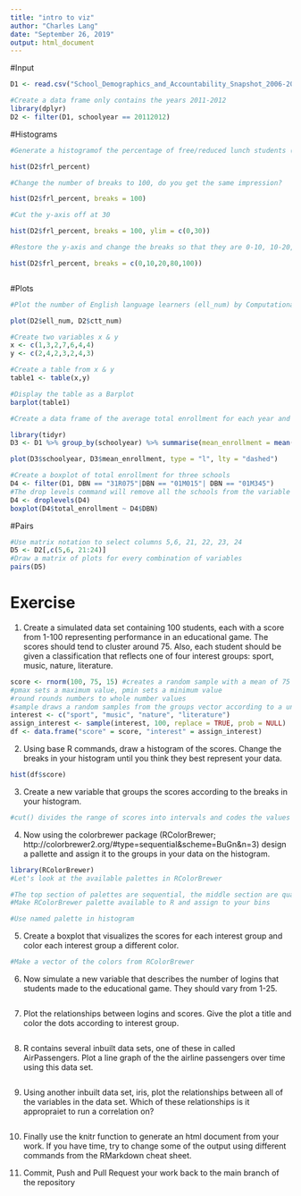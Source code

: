 ```yaml
---
title: "intro to viz"
author: "Charles Lang"
date: "September 26, 2019"
output: html_document
---
```

#Input
```r
D1 <- read.csv("School_Demographics_and_Accountability_Snapshot_2006-2012.csv", header = TRUE, sep = ",")

#Create a data frame only contains the years 2011-2012
library(dplyr)
D2 <- filter(D1, schoolyear == 20112012)
```

#Histograms
```r
#Generate a histogramof the percentage of free/reduced lunch students (frl_percent) at each school

hist(D2$frl_percent)

#Change the number of breaks to 100, do you get the same impression?

hist(D2$frl_percent, breaks = 100)

#Cut the y-axis off at 30

hist(D2$frl_percent, breaks = 100, ylim = c(0,30))

#Restore the y-axis and change the breaks so that they are 0-10, 10-20, 20-80, 80-100

hist(D2$frl_percent, breaks = c(0,10,20,80,100))



```

#Plots
```r
#Plot the number of English language learners (ell_num) by Computational Thinking Test scores (ctt_num) 

plot(D2$ell_num, D2$ctt_num)

#Create two variables x & y
x <- c(1,3,2,7,6,4,4)
y <- c(2,4,2,3,2,4,3)

#Create a table from x & y
table1 <- table(x,y)

#Display the table as a Barplot
barplot(table1)

#Create a data frame of the average total enrollment for each year and plot the two against each other as a lines

library(tidyr)
D3 <- D1 %>% group_by(schoolyear) %>% summarise(mean_enrollment = mean(total_enrollment))

plot(D3$schoolyear, D3$mean_enrollment, type = "l", lty = "dashed")

#Create a boxplot of total enrollment for three schools
D4 <- filter(D1, DBN == "31R075"|DBN == "01M015"| DBN == "01M345")
#The drop levels command will remove all the schools from the variable with not data  
D4 <- droplevels(D4)
boxplot(D4$total_enrollment ~ D4$DBN)
```
#Pairs
```r
#Use matrix notation to select columns 5,6, 21, 22, 23, 24
D5 <- D2[,c(5,6, 21:24)]
#Draw a matrix of plots for every combination of variables
pairs(D5)
```
# Exercise

1. Create a simulated data set containing 100 students, each with a score from 1-100 representing performance in an educational game. The scores should tend to cluster around 75. Also, each student should be given a classification that reflects one of four interest groups: sport, music, nature, literature.

```r
score <- rnorm(100, 75, 15) #creates a random sample with a mean of 75 and standard deviation of 20
#pmax sets a maximum value, pmin sets a minimum value
#round rounds numbers to whole number values
#sample draws a random samples from the groups vector according to a uniform distribution
interest <- c("sport", "music", "nature", "literature")
assign_interest <- sample(interest, 100, replace = TRUE, prob = NULL)
df <- data.frame("score" = score, "interest" = assign_interest)


```

2. Using base R commands, draw a histogram of the scores. Change the breaks in your histogram until you think they best represent your data.

```r
hist(df$score)
```


3. Create a new variable that groups the scores according to the breaks in your histogram.

```r
#cut() divides the range of scores into intervals and codes the values in scores according to which interval they fall. We use a vector called `letters` as the labels, `letters` is a vector made up of the letters of the alphabet.

```

4. Now using the colorbrewer package (RColorBrewer; http://colorbrewer2.org/#type=sequential&scheme=BuGn&n=3) design a pallette and assign it to the groups in your data on the histogram.

```r
library(RColorBrewer)
#Let's look at the available palettes in RColorBrewer

#The top section of palettes are sequential, the middle section are qualitative, and the lower section are diverging.
#Make RColorBrewer palette available to R and assign to your bins

#Use named palette in histogram

```


5. Create a boxplot that visualizes the scores for each interest group and color each interest group a different color.

```r
#Make a vector of the colors from RColorBrewer

```


6. Now simulate a new variable that describes the number of logins that students made to the educational game. They should vary from 1-25.

```r

```

7. Plot the relationships between logins and scores. Give the plot a title and color the dots according to interest group.

```r


```


8. R contains several inbuilt data sets, one of these in called AirPassengers. Plot a line graph of the the airline passengers over time using this data set.

```r

```


9. Using another inbuilt data set, iris, plot the relationships between all of the variables in the data set. Which of these relationships is it appropraiet to run a correlation on? 

```r

```

10. Finally use the knitr function to generate an html document from your work. If you have time, try to change some of the output using different commands from the RMarkdown cheat sheet.

11. Commit, Push and Pull Request your work back to the main branch of the repository 
